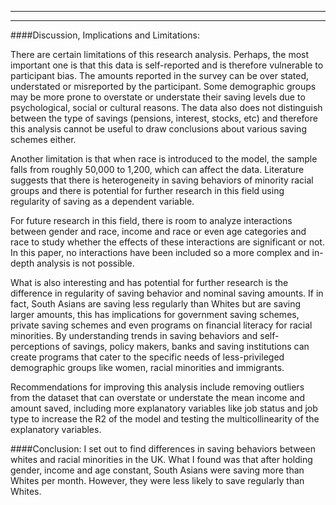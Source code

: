 
---


---
####Discussion, Implications and Limitations:  

There are certain limitations of this research analysis. Perhaps, the most important one is that this data is self-reported and is therefore vulnerable to participant bias. The amounts reported in the survey can be over stated, understated or misreported by the participant. Some demographic groups may be more prone to overstate or understate their saving levels due to psychological, social or cultural reasons. The data also does not distinguish between the type of savings (pensions, interest, stocks, etc) and therefore this analysis cannot be useful to draw conclusions about various saving schemes either.  

Another limitation is that when race is introduced to the model, the sample falls from roughly 50,000 to 1,200, which can affect the data. Literature suggests that there is heterogeneity in saving behaviors of minority racial groups and there is potential for further research in this field using regularity of saving as a dependent variable. 

For future research in this field, there is room to analyze interactions between gender and race, income and race or even age categories and race to study whether the effects of these interactions are significant or not. In this paper, no interactions have been included so a more complex and in-depth analysis is not possible.  

What is also interesting and has potential for further research is the difference in regularity of saving behavior and nominal saving amounts. If in fact, South Asians are saving less regularly than Whites but are saving larger amounts, this has implications for government saving schemes, private saving schemes and even programs on financial literacy for racial minorities. By understanding trends in saving behaviors and self-perceptions of savings, policy makers, banks and saving institutions can create programs that cater to the specific needs of less-privileged demographic groups like women, racial minorities and immigrants.  

Recommendations for improving this analysis include removing outliers from the dataset that can overstate or understate the mean income and amount saved, including more explanatory variables like job status and job type to increase the R2 of the model and testing the multicollinearity of the explanatory variables.   


####Conclusion:
I set out to find differences in saving behaviors between whites and racial minorities in the UK. What I found was that after holding gender, income and age constant, South Asians were saving more than Whites per month. However, they were less likely to save regularly than Whites.  

